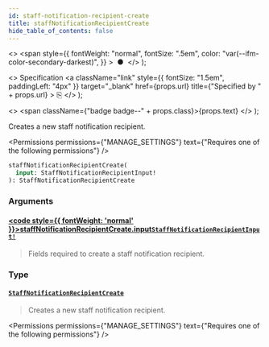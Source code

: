 ```yaml
---
id: staff-notification-recipient-create
title: staffNotificationRecipientCreate
hide_table_of_contents: false
---
```


  <>
    <span
      style={{
        fontWeight: "normal",
        fontSize: ".5em",
        color: "var(--ifm-color-secondary-darkest)",
      }}
    >
      &nbsp;●&nbsp;
    </span>
  </>
);

  <>
    Specification
    <a
      className="link"
      style={{ fontSize: "1.5em", paddingLeft: "4px" }}
      target="\_blank"
      href={props.url}
      title={"Specified by " + props.url}
    >
      ⎘
    </a>
  </>
);

  <>
    <span className={"badge badge--" + props.class}>{props.text}</span>
  </>
);

Creates a new staff notification recipient.

<Permissions
  permissions={"MANAGE_SETTINGS"}
  text={"Requires one of the following permissions"}
/>

```graphql
staffNotificationRecipientCreate(
  input: StaffNotificationRecipientInput!
): StaffNotificationRecipientCreate
```

### Arguments

#### [<code style={{ fontWeight: 'normal' }}>staffNotificationRecipientCreate.<b>input</b></code>](#)<Bullet />[`StaffNotificationRecipientInput!`](../../../api-reference/miscellaneous/inputs/staff-notification-recipient-input) <Badge class="secondary" text="non-null"/> <Badge class="secondary" text="input"/>

> Fields required to create a staff notification recipient.

### Type

#### [`StaffNotificationRecipientCreate`](../../../api-reference/users/objects/staff-notification-recipient-create) <Badge class="secondary" text="object"/>

> Creates a new staff notification recipient.

<Permissions
  permissions={"MANAGE_SETTINGS"}
  text={"Requires one of the following permissions"}
/>

>


